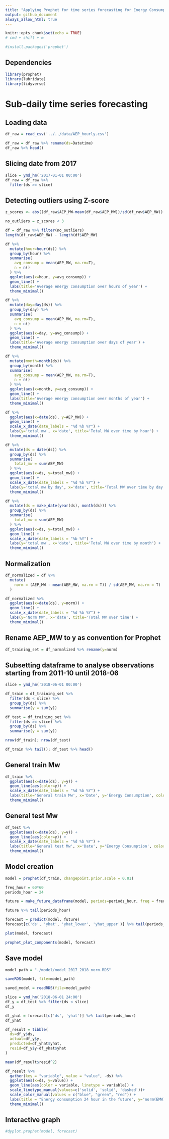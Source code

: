 ```yaml
---
title: "Applying Prophet for time series forecasting for Energy Consumption"
output: github_document
always_allow_html: true
---
```


```r
knitr::opts_chunk$set(echo = TRUE)
# cmd + shift + m
```


```r
#install.packages('prophet')
```

## Dependencies

```r
library(prophet)
library(lubridate)
library(tidyverse)
```

# Sub-daily time series forecasting
## Loading data

```r
df_raw = read_csv('../../data/AEP_hourly.csv')
```

```r
df_raw = df_raw %>% rename(ds=Datetime)
df_raw %>% head()
```


## Slicing date from 2017
```r
slice = ymd_hm('2017-01-01 00:00')
df_raw = df_raw %>% 
  filter(ds >= slice)
```


## Detecting outliers using Z-score
```r
z_scores <- abs((df_raw$AEP_MW-mean(df_raw$AEP_MW))/sd(df_raw$AEP_MW))
```


```r
no_outliers = z_scores < 3

df = df_raw %>% filter(no_outliers)
length(df_raw$AEP_MW) - length(df$AEP_MW)
```



```r
df %>% 
  mutate(hour=hour(ds)) %>% 
  group_by(hour) %>% 
  summarise(
    avg_consump = mean(AEP_MW, na.rm=T),
    n = n()
  ) %>% 
  ggplot(aes(x=hour, y=avg_consump)) + 
  geom_line() +
  labs(title='Average energy consumption over hours of year') +
  theme_minimal()
```

```r
df %>% 
  mutate(day=day(ds)) %>% 
  group_by(day) %>% 
  summarise(
    avg_consump = mean(AEP_MW, na.rm=T),
    n = n()
  ) %>% 
  ggplot(aes(x=day, y=avg_consump)) + 
  geom_line() +
  labs(title='Average energy consumption over days of year') +
  theme_minimal()
```

```r
df %>% 
  mutate(month=month(ds)) %>% 
  group_by(month) %>% 
  summarise(
    avg_consump = mean(AEP_MW, na.rm=T),
    n = n()
  ) %>% 
  ggplot(aes(x=month, y=avg_consump)) + 
  geom_line() +
  labs(title='Average energy consumption over months of year') +
  theme_minimal()
```


```r
df %>% 
  ggplot(aes(x=date(ds), y=AEP_MW)) + 
  geom_line() +
  scale_x_date(date_labels = "%d %b %Y") +
  labs(y='total mw', x='date', title='Total MW over time by hour') +
  theme_minimal()
```


```r
df %>% 
  mutate(ds = date(ds)) %>% 
  group_by(ds) %>% 
  summarise(
    total_mw = sum(AEP_MW)
  ) %>% 
  ggplot(aes(x=ds, y=total_mw)) + 
  geom_line() +
  scale_x_date(date_labels = "%d %b %Y") +
  labs(y='total mw by day', x='date', title='Total MW over time by day') +
  theme_minimal()
```


```r
df %>% 
  mutate(ds = make_date(year(ds), month(ds))) %>% 
  group_by(ds) %>% 
  summarise(
    total_mw = sum(AEP_MW)
  ) %>% 
  ggplot(aes(x=ds, y=total_mw)) + 
  geom_line() +
  scale_x_date(date_labels = "%b %Y") +
  labs(y='total mw', x='date', title='Total MW over time by month') +
  theme_minimal()
```


## Normalization
```r
df_normalized = df %>% 
  mutate(
    norm = (AEP_MW - mean(AEP_MW, na.rm = T)) / sd(AEP_MW, na.rm = T)
  )

df_normalized %>% 
  ggplot(aes(x=date(ds), y=norm)) + 
  geom_line() +
  scale_x_date(date_labels = "%d %b %Y") +
  labs(y='Norm MW', x='date', title='Total MW over time') +
  theme_minimal()
```



## Rename AEP_MW to y as convention for Prophet
```r
df_training_set = df_normalized %>% rename(y=norm)
```



## Subsetting dataframe to analyse observations starting from 2011-10 until 2018-06
```r
slice = ymd_hm('2018-06-01 00:00')

df_train = df_training_set %>% 
  filter(ds < slice) %>%
  group_by(ds) %>% 
  summarise(y = sum(y))

df_test = df_training_set %>% 
  filter(ds >= slice) %>%
  group_by(ds) %>% 
  summarise(y = sum(y))

nrow(df_train); nrow(df_test)
```


```r
df_train %>% tail(); df_test %>% head()
```



## General train Mw
```r
df_train %>% 
  ggplot(aes(x=date(ds), y=y)) + 
  geom_line(aes(color=y)) + 
  scale_x_date(date_labels = "%d %b %Y") +
  labs(title='General train Mw', x='Date', y='Energy Consumption', color='Megawatt') +
  theme_minimal()
```


## General test Mw
```r
df_test %>% 
  ggplot(aes(x=date(ds), y=y)) + 
  geom_line(aes(color=y)) + 
  scale_x_date(date_labels = "%d %b %Y") +
  labs(title='General test Mw', x='Date', y='Energy Consumption', color='Megawatt') +
  theme_minimal()
```


## Model creation
```r
model = prophet(df_train, changepoint.prior.scale = 0.01)

freq_hour = 60*60
periods_hour = 24

future = make_future_dataframe(model, periods=periods_hour, freq = freq_hour)

future %>% tail(periods_hour)
```



```r
forecast = predict(model, future)
forecast[c('ds', 'yhat', 'yhat_lower', 'yhat_upper')] %>% tail(periods_hour)
```


```r
plot(model, forecast)
```


```r
prophet_plot_components(model, forecast)
```


## Save model
```r
model_path = "./model/model_2017_2018_norm.RDS"

saveRDS(model, file=model_path)

saved_model = readRDS(file=model_path)
```


```r
slice = ymd_hm('2018-06-01 24:00')
df_y = df_test %>% filter(ds < slice)
df_y
```


```r
df_yhat = forecast[c('ds', 'yhat')] %>% tail(periods_hour)
df_yhat
```


```r
df_result = tibble(
  ds=df_y$ds,
  actual=df_y$y,
  predicted=df_yhat$yhat,
  resid=df_y$y-df_yhat$yhat
)

mean(df_result$resid^2)
```


```r
df_result %>% 
  gather(key = "variable", value = "value", -ds) %>% 
  ggplot(aes(x=ds, y=value)) + 
  geom_line(aes(color = variable, linetype = variable)) + 
  scale_linetype_manual(values=c('solid', 'solid', 'dashed'))+
  scale_color_manual(values = c("blue", "green", "red")) +
  labs(title = "Energy consumption 24 hour in the future", y="norm(EMW)", x="date") +
  theme_minimal()
```


## Interactive graph
```r
#dyplot.prophet(model, forecast)
```












